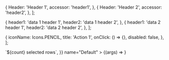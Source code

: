 
<Meta title="Components/SelectionTable" component={SelectionTable} />

  {
    Header: 'Header 1',
    accessor: 'header1',
  },
  {
    Header: 'Header 2',
    accessor: 'header2',
  },
];

  {
    header1: 'data 1 header 1',
    header2: 'data 1 header 2',
  },
  {
    header1: 'data 2 header 1',
    header2: 'data 2 header 2',
  },
];

  {
    iconName: Icons.PENCIL,
    title: 'Action 1',
    onClick: () => {},
    disabled: false,
  },
];

<Canvas>
  <Story
    args={{
      columns,
      data,
      actions,
      translateSelectedRowCount: (count) => `${count} selected rows`,
    }}
    name="Default"
  >
    {(args) => <SelectionTable {...args} />}
  </Story>
</Canvas>

<ArgsTable story="Default" />
